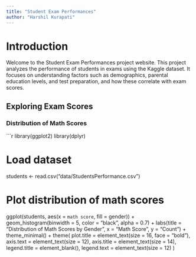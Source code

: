 ```yaml
---
title: "Student Exam Performances"
author: "Harshil Kurapati"
---
```


# Introduction

Welcome to the Student Exam Performances project website. This project analyzes the performance of students in exams using the Kaggle dataset. It focuses on understanding factors such as demographics, parental education levels, and test preparation, and how these correlate with exam scores.

## Exploring Exam Scores

### Distribution of Math Scores

```r
library(ggplot2)
library(dplyr)

# Load dataset
students <- read.csv("data/StudentsPerformance.csv")

# Plot distribution of math scores
ggplot(students, aes(x = `math score`, fill = gender)) +
  geom_histogram(binwidth = 5, color = "black", alpha = 0.7) +
  labs(title = "Distribution of Math Scores by Gender", x = "Math Score", y = "Count") +
  theme_minimal() +
  theme(
    plot.title = element_text(size = 16, face = "bold"),
    axis.text = element_text(size = 12),
    axis.title = element_text(size = 14),
    legend.title = element_blank(),
    legend.text = element_text(size = 12)
  )
